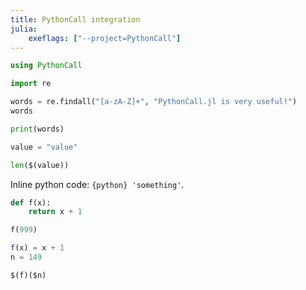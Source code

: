 ```yaml
---
title: PythonCall integration
julia:
    exeflags: ["--project=PythonCall"]
---
```


```julia
using PythonCall
```

```python
import re
```

```python
words = re.findall("[a-zA-Z]+", "PythonCall.jl is very useful!")
words
```

```python
print(words)
```

```julia
value = "value"
```

```python
len($(value))
```

Inline python code: `{python} 'something'`.

```python
def f(x):
    return x + 1
```

```python
f(999)
```

```julia
f(x) = x + 1
n = 149
```

```python
$(f)($n)
```
